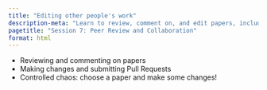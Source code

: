 ```yaml
---
title: "Editing other people's work"
description-meta: "Learn to review, comment on, and edit papers, including submitting pull requests and resolving conflicts."
pagetitle: "Session 7: Peer Review and Collaboration"
format: html
---
```


-   Reviewing and commenting on papers
-   Making changes and submitting Pull Requests
-   Controlled chaos: choose a paper and make some changes!